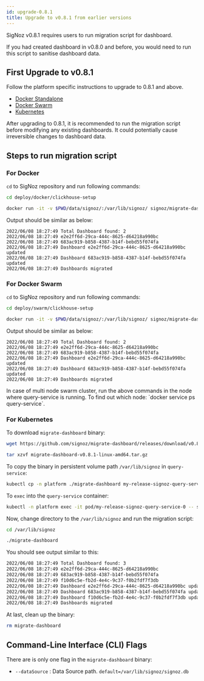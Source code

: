 ```yaml
---
id: upgrade-0.8.1
title: Upgrade to v0.8.1 from earlier versions
---
```



SigNoz v0.8.1 requires users to run migration script for dashboard.

If you had created dashboard in v0.8.0 and before, you would need to run this script to sanitise dashboard data.

## First Upgrade to v0.8.1

Follow the platform specific instructions to upgrade to 0.8.1 and above.

- [Docker Standalone](https://signoz.io/docs/operate/docker-standalone/#upgrade)
- [Docker Swarm](https://signoz.io/docs/operate/docker-swarm/#upgrade)
- [Kubernetes](https://signoz.io/docs/operate/kubernetes/#upgrade)

<Admonition type="warning" >
After upgrading to 0.8.1, it is recommended to run the migration script before modifying any existing dashboards.
It could potentially cause irreversible changes to dashboard data.
</Admonition>

## Steps to run migration script

### For Docker

`cd` to SigNoz repository and run following commands:

```bash
cd deploy/docker/clickhouse-setup

docker run -it -v $PWD/data/signoz/:/var/lib/signoz/ signoz/migrate-dashboard:0.8.1
```

Output should be similar as below:

```
2022/06/08 18:27:49 Total Dashboard found: 2
2022/06/08 18:27:49 e2e2ff6d-29ca-444c-8625-d64218a990bc
2022/06/08 18:27:49 683ac919-b858-4387-b14f-bebd55f074fa
2022/06/08 18:27:49 Dashboard e2e2ff6d-29ca-444c-8625-d64218a990bc updated
2022/06/08 18:27:49 Dashboard 683ac919-b858-4387-b14f-bebd55f074fa updated
2022/06/08 18:27:49 Dashboards migrated
```

### For Docker Swarm

`cd` to SigNoz repository and run following commands:

```bash
cd deploy/swarm/clickhouse-setup

docker run -it -v $PWD/data/signoz/:/var/lib/signoz/ signoz/migrate-dashboard:0.8.1
```

Output should be similar as below:

```
2022/06/08 18:27:49 Total Dashboard found: 2
2022/06/08 18:27:49 e2e2ff6d-29ca-444c-8625-d64218a990bc
2022/06/08 18:27:49 683ac919-b858-4387-b14f-bebd55f074fa
2022/06/08 18:27:49 Dashboard e2e2ff6d-29ca-444c-8625-d64218a990bc updated
2022/06/08 18:27:49 Dashboard 683ac919-b858-4387-b14f-bebd55f074fa updated
2022/06/08 18:27:49 Dashboards migrated
```

<Admonition type="info">
In case of multi node swarm cluster, run the above commands in the node where
query-service is running. To find out which node: `docker service ps query-service`.
</Admonition>

### For Kubernetes

To download `migrate-dashboard` binary:

```bash
wget https://github.com/signoz/migrate-dashboard/releases/download/v0.8.1/migrate-dashboard-v0.8.1-linux-amd64.tar.gz

tar xzvf migrate-dashboard-v0.8.1-linux-amd64.tar.gz
```

To copy the binary in persistent volume path `/var/lib/signoz` in `query-service`:

```bash
kubectl cp -n platform ./migrate-dashboard my-release-signoz-query-service-0:/var/lib/signoz/migrate-dashboard
```

To `exec` into the `query-service` container:

```bash
kubectl -n platform exec -it pod/my-release-signoz-query-service-0 -- sh
```

Now, change directory to the `/var/lib/signoz` and run the migration script:

```bash
cd /var/lib/signoz

./migrate-dashboard
```

You should see output similar to this:

```bash
2022/06/08 18:27:49 Total Dashboard found: 3
2022/06/08 18:27:49 e2e2ff6d-29ca-444c-8625-d64218a990bc
2022/06/08 18:27:49 683ac919-b858-4387-b14f-bebd55f074fa
2022/06/08 18:27:49 f10d6c5e-fb2d-4e4c-9c37-f0b2fdf7f3db
2022/06/08 18:27:49 Dashboard e2e2ff6d-29ca-444c-8625-d64218a990bc updated
2022/06/08 18:27:49 Dashboard 683ac919-b858-4387-b14f-bebd55f074fa updated
2022/06/08 18:27:49 Dashboard f10d6c5e-fb2d-4e4c-9c37-f0b2fdf7f3db updated
2022/06/08 18:27:49 Dashboards migrated
```

At last, clean up the binary:

```bash
rm migrate-dashboard
```

## Command-Line Interface (CLI) Flags

There are is only one flag in the `migrate-dashboard` binary:

- `--dataSource` : Data Source path. `default=/var/lib/signoz/signoz.db`

